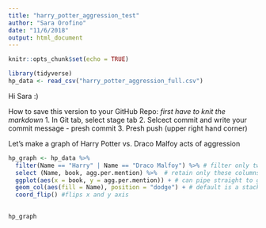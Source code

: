 ```yaml
---
title: "harry_potter_aggression_test"
author: "Sara Orofino"
date: "11/6/2018"
output: html_document
---
```


```r
knitr::opts_chunk$set(echo = TRUE)
```

```r
library(tidyverse)
hp_data <- read_csv("harry_potter_aggression_full.csv")
```

Hi Sara :) 

How to save this version to your GitHub Repo:
*first have to knit the markdown*
1. In Git tab, select stage tab
2. Selcect commit and write your commit message - presh commit
3. Presh push (upper right hand corner)

Let's make a graph of Harry Potter vs. Draco Malfoy acts of aggression

```r
hp_graph <- hp_data %>% 
  filter(Name == "Harry" | Name == "Draco Malfoy") %>% # filter only two characters
  select (Name, book, agg.per.mention) %>%  # retain only these columns
  ggplot(aes(x = book, y = agg.per.mention)) + # can pipe straight to ggplot because ggplot is new enough
  geom_col(aes(fill = Name), position = "dodge") + # default is a stacked column graph, default = dodge changes this to side by side columns 
  coord_flip() #flips x and y axis 
  

hp_graph  
```


